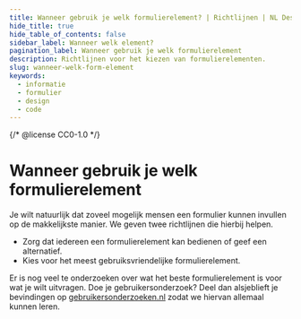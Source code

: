 ```yaml
---
title: Wanneer gebruik je welk formulierelement? | Richtlijnen | NL Design System
hide_title: true
hide_table_of_contents: false
sidebar_label: Wanneer welk element?
pagination_label: Wanneer gebruik je welk formulierelement
description: Richtlijnen voor het kiezen van formulierelementen.
slug: wanneer-welk-form-element
keywords:
  - informatie
  - formulier
  - design
  - code
---
```


{/* @license CC0-1.0 */}


# Wanneer gebruik je welk formulierelement

Je wilt natuurlijk dat zoveel mogelijk mensen een formulier kunnen invullen op de makkelijkste manier. We geven twee richtlijnen die hierbij helpen.

- Zorg dat iedereen een formulierelement kan bedienen of geef een alternatief.
- Kies voor het meest gebruiksvriendelijke formulierelement.

Er is nog veel te onderzoeken over wat het beste formulierelement is voor wat je wilt uitvragen. Doe je gebruikersonderzoek? Deel dan alsjeblieft je bevindingen op [gebruikersonderzoeken.nl](http://gebruikersonderzoeken.nl/) zodat we hiervan allemaal kunnen leren.

<WhenWhichCompat />
<WhenWhichCompatCode />

<WhenWhichUsability />
<WhenWhichUsabilityCode />

<FormFooterInfo />
